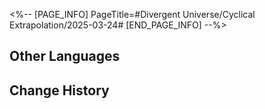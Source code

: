 <%-- [PAGE_INFO]
PageTitle=#Divergent Universe/Cyclical Extrapolation/2025-03-24#
[END_PAGE_INFO] --%>
{{Event
|name              = Cyclical Extrapolation: Endless Farewells
|image             = Event Cyclical Extrapolation Endless Farewells.png
|type              = Cyclical Extrapolation
|time_known        = yes
|time_start        = 2025-03-24 04:00:00
|time_end          = 2025-03-31 03:59:59
}}

{{Cyclical Extrapolation
|boons      = Crowned in Blood
|curios     = End of an Altruist
|equations  = Conflict Author;; Coronal Phoenix;; Water Lyrist
|trailblaze = 
|rewards    = Relic Remains*30; Lost Crystal*3
|boss_1_1   = Voidranger: Trampler; Decaying Shadow; Dreamjolt Troupe's Sweet Gorilla; "Tomorrow in Harmonious Chords"; "Present Inebriated in Revelry"
|boss_1_2   = Automaton Grizzly (Bug); Frigid Prowler (Bug); Disciples of Sanctus Medicus: Shape Shifter (Bug); Aurumaton Gatekeeper (Bug); Senior Staff: Team Leader (Bug); Dreamjolt Troupe's Beyond Overcooked (Bug); Dreamjolt Troupe's Sweet Gorilla (Bug); "Past Confined and Caged" (Bug); Memory Zone Meme "Shell of Faded Rage" (Bug); Howling Casket (Bug); Furiae Praetor (Bug)
|boss_2_1   = Voidranger: Trampler (Bug); Decaying Shadow (Bug); Dreamjolt Troupe's Sweet Gorilla (Bug); "Tomorrow in Harmonious Chords" (Bug); "Present Inebriated in Revelry" (Bug)
|boss_2_2   = Svarog (Complete); Abundant Ebon Deer (Complete); Swarm: True Sting (Complete); Argenti (Complete)
|boss_3     = Borisin Warhead: Hoolay (Complete)
|rules      = You will not obtain Equations after achieving victory in Boss Domains; Obtain this week's Preset Constructs upon entering the First Plane
|root       = Divergent Universe: Protean Hero
}}

==Other Languages==
{{Other Languages
|en   = Cyclical Extrapolation: Endless Farewells
|zhs  = 周期演算：不尽离分
|zht  = 週期演算：不盡離分
|ja   = 周期演算：終わりのない別れ
|ko   = 주기 연산: 끝없는 이별
|es   = Cálculo periódico: Infinitas despedidas
|fr   = Calcul cyclique&nbsp;: Adieux éternels
|ru   = Цикличное вычисление: Нескончаемое прощание
|th   = การคำนวณแบบรอบ: จากลาไม่สิ้นสุด
|vi   = Ngoại Suy Chu Kỳ: Lời Từ Biệt Vô Tận
|de   = Zyklische Berechnung: Unendliche Trennungen
|id   = Kalkulasi Siklus: Perpisahan Tiada Akhir
|pt   = Extrapolação Cíclica: Despedidas Sem Fim
}}

==Change History==
{{Change History|3.1}}